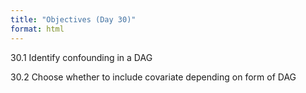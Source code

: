 ```yaml
---
title: "Objectives (Day 30)"
format: html
---
```


30.1 Identify confounding in a DAG

30.2 Choose whether to include covariate depending on form of DAG


